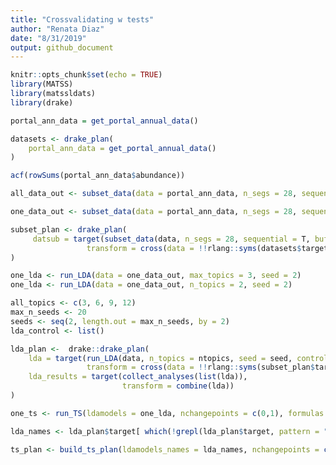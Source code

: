 ```yaml
---
title: "Crossvalidating w tests"
author: "Renata Diaz"
date: "8/31/2019"
output: github_document
---
```


```r
knitr::opts_chunk$set(echo = TRUE)
library(MATSS)
library(matssldats)
library(drake)
```

```r
portal_ann_data = get_portal_annual_data()
```

```r
datasets <- drake_plan(
    portal_ann_data = get_portal_annual_data()
)
```


```r

acf(rowSums(portal_ann_data$abundance))

all_data_out <- subset_data(data = portal_ann_data, n_segs = 28, sequential = T, buffer = 2)

one_data_out <- subset_data(data = portal_ann_data, n_segs = 28, sequential = T, buffer = 2, which_seg = 1)

```

```r

subset_plan <- drake_plan(
     datsub = target(subset_data(data, n_segs = 28, sequential = T, buffer = 2, which_seg = this_seg),
                 transform = cross(data = !!rlang::syms(datasets$target), this_seg = !!(1:28)))
)
```



```r
one_lda <- run_LDA(data = one_data_out, max_topics = 3, seed = 2)
one_lda <- run_LDA(data = one_data_out, n_topics = 2, seed = 2)

all_topics <- c(3, 6, 9, 12)
max_n_seeds <- 20
seeds <- seq(2, length.out = max_n_seeds, by = 2)
lda_control <- list()

lda_plan <-  drake::drake_plan(
    lda = target(run_LDA(data, n_topics = ntopics, seed = seed, control = !!lda_control),
                 transform = cross(data = !!rlang::syms(subset_plan$target), ntopics = !!all_topics, seed = !!seeds)),
    lda_results = target(collect_analyses(list(lda)),
                         transform = combine(lda))
)
```

```r
one_ts <- run_TS(ldamodels = one_lda, nchangepoints = c(0,1), formulas = c("time", "intercept"),  control = list(nit = 100))

lda_names <- lda_plan$target[ which(!grepl(lda_plan$target, pattern = "_results"))]

ts_plan <- build_ts_plan(ldamodels_names = lda_names, nchangepoints = c(0:1), formulas = c("time", "intercept"), ts_control = list(nit = 1000))
```